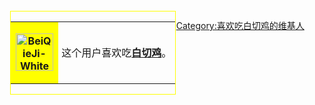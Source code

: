 <div style="float: left; border:solid #FFFF00 1px; margin: 1px;">
{| cellspacing="0" style="width: 238px; background: #FFFF99;"
| style="width: 45px; height: 45px; background: #FFFF00; text-align: center; font-size: {{{5|{{{id-s|14}}}}}}pt; color: {{{id-fc|black}}};" | '''[[File:BeiQieJi-WhiteCutChicken.jpg|60px]]'''
| style="font-size: {{{info-s|9}}}pt; padding: 4pt; line-height: 1.25em; color: {{{info-fc|black}}};" | 这个用户喜欢吃'''[[白切鸡]]'''。
|}</div>

[[Category:喜欢吃白切鸡的维基人]]